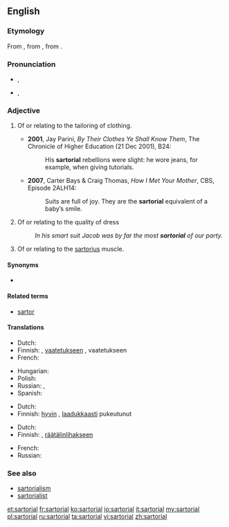 {{was wotd|2009|November|30}}
==English==

===Etymology===
From {{etyl|NL.}} {{term|sartorius||pertaining to a [[tailor]]|lang=la}}, from {{etyl|LL.}} {{term|sartor||tailor|la}}, from {{etyl|la}} {{term|sarcire||to patch, mend|lang=la}}.

===Pronunciation===
* {{a|UK}} {{IPA|/sɑːˈtɔː.ɹi.əl/}}, {{SAMPA|/sA:tO:.r\i.@l/}}
* {{a|US}} {{IPA|/sɑɹˈtɔɹ.i.əl/}}, {{SAMPA|/sAr\"tOr\.i.@l/}}

===Adjective===
{{en-adj|more|-}}

# {{not comparable}} Of or relating to the tailoring of clothing.
#* '''2001''', Jay Parini, ''By Their Clothes Ye Shall Know Them'', The Chronicle of Higher Education (21 Dec 2001), B24:
#*: His '''sartorial''' rebellions were slight: he wore jeans, for example, when giving tutorials.
#* '''2007''', Carter Bays & Craig Thomas, ''How I Met Your Mother'', CBS, Episode 2ALH14:
#*: Suits are full of joy. They are the '''sartorial''' equivalent of a baby’s smile.
# Of or relating to the quality of dress
#: ''In his smart suit Jacob was by far the most '''sartorial''' of our party.''
# {{anatomy}} Of or relating to the [[sartorius]] muscle.

====Synonyms====
* {{sense|pertaining to clothing}} {{l|en|vestiary}}

====Related terms====
* [[sartor]]

====Translations====
{{trans-top|of or relating to tailoring or clothing}}
* Dutch: {{t+|nl|kleermakers}}
* Finnish: {{t|fi|pukeutuminen|alt=pukeutumis-}}, [[vaatetus#Finnish|vaatetukseen]]  {{t-|fi|liittyvä}}, vaatetukseen {{t-|fi|kohdistuva}}
* French: {{t+|fr|vestimentaire}}
{{trans-mid}}
* Hungarian: {{t|hu|szabászati}}
* Polish: {{t|pl|krawiecki}}
* Russian: {{t+|ru|портновский|tr=portnóvskij}},  {{t+|ru|портняжный|tr=portnjážnyi}}
* Spanish: {{t-|es|sartorial}}
{{trans-bottom}}

{{trans-top|of or relating to quality of dress}}
* Dutch: {{t+|nl|vestimentaire}}
* Finnish: [[hyvin#Finnish|hyvin]]  {{t-|fi|pukeutunut}}, [[laadukkaasti#Finnish|laadukkaasti]]  pukeutunut
{{trans-mid}}
{{trans-bottom}}

{{trans-top|anatomy: of sartorius}}
* Dutch: {{t+|nl| betreffende de kleermakerspier}}
* Finnish: {{t-|fi|räätälinlihas|alt=räätälinlihas-}},  [[räätälinlihas#Finnish|räätälinlihakseen]]  {{t-|fi|liittyvä}}
{{trans-mid}}
* French: {{t|fr|concernant le muscle couturier}}
* Russian: {{t+|ru|портняжный}}
{{trans-bottom}}

===See also===
* [[sartorialism]]
* [[sartorialist]]

[[et:sartorial]]
[[fr:sartorial]]
[[ko:sartorial]]
[[io:sartorial]]
[[it:sartorial]]
[[my:sartorial]]
[[pl:sartorial]]
[[ru:sartorial]]
[[ta:sartorial]]
[[vi:sartorial]]
[[zh:sartorial]]